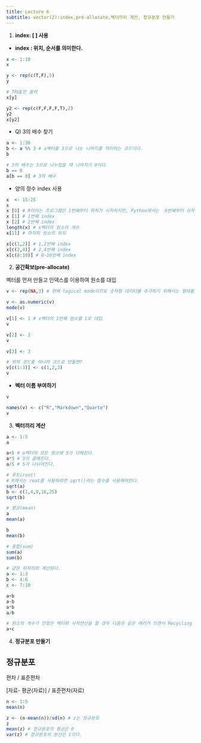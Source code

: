 ```yaml
---
title: Lecture 6
subtitle: vector(2):index,pre-allocate,벡터끼리 계산, 정규분포 만들기
---
```


1.  **index: \[ \] 사용**

-   **index : 위치, 순서를 의미한다.**

```r
x <- 1:10
x

y <- rep(c(T,F),5)
y

# TRUE만 출력
x[y]

y2 <- rep(c(F,F,F,F,T),2)
y2
x[y2]
```

-   Q\) 3의 배수 찾기

```r
a <- 1:30
b <- a %% 3 # a벡터를 3으로 나눈 나머지를 의미하는 코드이다.  
b

# 3의 배수는 3으로 나누었을 때 나머지가 0이다.
b == 0
a[b == 0] # 3의 배수 
```

-   양의 정수 index 사용

```r
x  <- 15:25
x 
x [0] # R이라는 프로그램은 1번째부터 위치가 시작하지만, Python에서는  0번째부터 시작한다. 이 점을 유의해야한다.  
x [1] # 1번째 index 
x [2] # 2번째 index
length(x) # x벡터의 원소의 개수
x[11] # 마지막 원소의 위치

x[c(1,2)] # 1,2번째 index
x[c(2,4)] # 2,4번째 index
x[c(8:10)] # 8~10번째 index
```

2.  **공간확보(pre-allocate)**

벡터를 먼저 만들고 인덱스를 이용하여 원소를 대입

```r
v <- rep(NA,3) # 현재 logical mode이므로 숫자형 데이터를 추가하기 위해서는 형태를 전환시켜야한다. 

v <- as.numeric(v)
mode(v)

v[1] <- 1 # v벡터의 1번째 원소를 1로 대입
v

v[2] <- 2
v

v[3] <- 3

# 위의 코드를 하나의 코드로 만들면? 
v[c(1:3)] <- c(1,2,3)
v
```

-   **벡터 이름 부여하기**

```r
v

names(v) <- c("R","Markdown","Quarto")
v
```

3.  **벡터끼리 계산**

```r
a <- 1:5 
a

a+5 # a벡터의 모든 원소에 5가 더해진다. 
a*3 # 3이 곱해진다.
a/5 # 5가 나뉘어진다.

# 루트(root)
# R에서는 root를 사용하려면 sqrt()라는 함수를 사용해여한다. 
sqrt(a) 
b <- c(1,4,9,16,25)
sqrt(b)

# 평균(mean) 
a
mean(a)

b
mean(b)

# 총합(sum)
sum(a)
sum(b)

# 같은 위치끼리 계산된다. 
a <- 1:3
b <- 4:6
c <- 7:10

a+b
a-b
a*b
a/b

# 원소의 개수가 안맞은 벡터와 사칙연산을 할 경우 다음과 같은 에러가 뜨면서 Recycling rule에 의해서 1+10 = 11이 마지막원소로 나오게 된다.
a+c 

```

4.  **정규분포 만들기**

::: callout-note
## 정규분포

편차 / 표준편차

\[자료- 평균(자료)\] / 표준편차(자료)
:::

```r
n <- 1:5
mean(n)

z <- (n-mean(n))/sd(n) # z는 정규분포
z 
mean(z) # 정규분포의 평균은 0
var(z) # 정규분포의 분산은 1이다.
```
